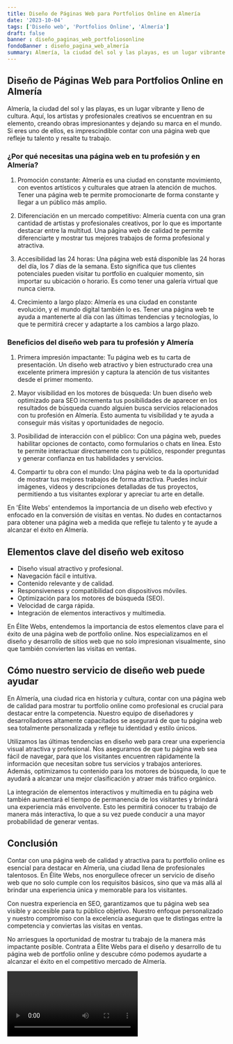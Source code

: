 ```yaml
---
title: Diseño de Páginas Web para Portfolios Online en Almería
date: '2023-10-04'
tags: ['Diseño web', 'Portfolios Online', 'Almería']
draft: false
banner : diseño_paginas_web_portfoliosonline
fondoBanner : diseño_pagina_web_almería
summary: Almería, la ciudad del sol y las playas, es un lugar vibrante y lleno de cultura. Aquí, los artistas y profesionales creativos se encuentran en su elemento, creando obras impresionantes y dejando su marca en el mundo. Si eres uno de ellos, es imprescindible contar con una página web que refleje tu talento y resalte tu trabajo.
---
```


## Diseño de Páginas Web para Portfolios Online en Almería

Almería, la ciudad del sol y las playas, es un lugar vibrante y lleno de cultura. Aquí, los artistas y profesionales creativos se encuentran en su elemento, creando obras impresionantes y dejando su marca en el mundo. Si eres uno de ellos, es imprescindible contar con una página web que refleje tu talento y resalte tu trabajo.

### ¿Por qué necesitas una página web en tu profesión y en Almería?

1. Promoción constante: Almería es una ciudad en constante movimiento, con eventos artísticos y culturales que atraen la atención de muchos. Tener una página web te permite promocionarte de forma constante y llegar a un público más amplio.

2. Diferenciación en un mercado competitivo: Almería cuenta con una gran cantidad de artistas y profesionales creativos, por lo que es importante destacar entre la multitud. Una página web de calidad te permite diferenciarte y mostrar tus mejores trabajos de forma profesional y atractiva.

3. Accesibilidad las 24 horas: Una página web está disponible las 24 horas del día, los 7 días de la semana. Esto significa que tus clientes potenciales pueden visitar tu portfolio en cualquier momento, sin importar su ubicación o horario. Es como tener una galería virtual que nunca cierra.

4. Crecimiento a largo plazo: Almería es una ciudad en constante evolución, y el mundo digital también lo es. Tener una página web te ayuda a mantenerte al día con las últimas tendencias y tecnologías, lo que te permitirá crecer y adaptarte a los cambios a largo plazo.

### Beneficios del diseño web para tu profesión y Almería

1. Primera impresión impactante: Tu página web es tu carta de presentación. Un diseño web atractivo y bien estructurado crea una excelente primera impresión y captura la atención de tus visitantes desde el primer momento.

2. Mayor visibilidad en los motores de búsqueda: Un buen diseño web optimizado para SEO incrementa tus posibilidades de aparecer en los resultados de búsqueda cuando alguien busca servicios relacionados con tu profesión en Almería. Esto aumenta tu visibilidad y te ayuda a conseguir más visitas y oportunidades de negocio.

3. Posibilidad de interacción con el público: Con una página web, puedes habilitar opciones de contacto, como formularios o chats en línea. Esto te permite interactuar directamente con tu público, responder preguntas y generar confianza en tus habilidades y servicios.

4. Compartir tu obra con el mundo: Una página web te da la oportunidad de mostrar tus mejores trabajos de forma atractiva. Puedes incluir imágenes, videos y descripciones detalladas de tus proyectos, permitiendo a tus visitantes explorar y apreciar tu arte en detalle.

En 'Élite Webs' entendemos la importancia de un diseño web efectivo y enfocado en la conversión de visitas en ventas. No dudes en contactarnos para obtener una página web a medida que refleje tu talento y te ayude a alcanzar el éxito en Almería.

<GifSeo />

<Cta />

## Elementos clave del diseño web exitoso

- Diseño visual atractivo y profesional.
- Navegación fácil e intuitiva.
- Contenido relevante y de calidad.
- Responsiveness y compatibilidad con dispositivos móviles.
- Optimización para los motores de búsqueda (SEO).
- Velocidad de carga rápida.
- Integración de elementos interactivos y multimedia.

En Élite Webs, entendemos la importancia de estos elementos clave para el éxito de una página web de portfolio online. Nos especializamos en el diseño y desarrollo de sitios web que no solo impresionan visualmente, sino que también convierten las visitas en ventas.

## Cómo nuestro servicio de diseño web puede ayudar

En Almería, una ciudad rica en historia y cultura, contar con una página web de calidad para mostrar tu portfolio online como profesional es crucial para destacar entre la competencia. Nuestro equipo de diseñadores y desarrolladores altamente capacitados se asegurará de que tu página web sea totalmente personalizada y refleje tu identidad y estilo únicos.

Utilizamos las últimas tendencias en diseño web para crear una experiencia visual atractiva y profesional. Nos aseguramos de que tu página web sea fácil de navegar, para que los visitantes encuentren rápidamente la información que necesitan sobre tus servicios y trabajos anteriores. Además, optimizamos tu contenido para los motores de búsqueda, lo que te ayudará a alcanzar una mejor clasificación y atraer más tráfico orgánico.

La integración de elementos interactivos y multimedia en tu página web también aumentará el tiempo de permanencia de los visitantes y brindará una experiencia más envolvente. Esto les permitirá conocer tu trabajo de manera más interactiva, lo que a su vez puede conducir a una mayor probabilidad de generar ventas.

## Conclusión

Contar con una página web de calidad y atractiva para tu portfolio online es esencial para destacar en Almería, una ciudad llena de profesionales talentosos. En Élite Webs, nos enorgullece ofrecer un servicio de diseño web que no solo cumple con los requisitos básicos, sino que va más allá al brindar una experiencia única y memorable para los visitantes.

Con nuestra experiencia en SEO, garantizamos que tu página web sea visible y accesible para tu público objetivo. Nuestro enfoque personalizado y nuestro compromiso con la excelencia aseguran que te distingas entre la competencia y conviertas las visitas en ventas.

No arriesgues la oportunidad de mostrar tu trabajo de la manera más impactante posible. Contrata a Élite Webs para el diseño y desarrollo de tu página web de portfolio online y descubre cómo podemos ayudarte a alcanzar el éxito en el competitivo mercado de Almería.

<Video />

<CtaBot job='Portfolios Online' city='Almería'/>

<Gmaps query='Almería+españa+maps' />